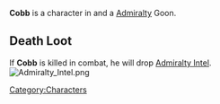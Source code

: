 {{Character
| race = Jarackle
| location = Havaria - Murder Bay
| faction = admiralty
| title = Goon
}}

{{quote|Surviving Admiralty bootcamp requires either the very cunning or the very resilient. It's unclear if Cobb is either of these.|Cobb's Compendium Description}}'''Cobb''' is a character in {{Gamename}} and a [[Admiralty]] Goon.

== Death Loot ==
If '''Cobb''' is killed in combat, he will drop [[Admiralty Intel]].
[[File:Admiralty Intel.png|none|thumb]]
<br />
[[Category:Characters]]